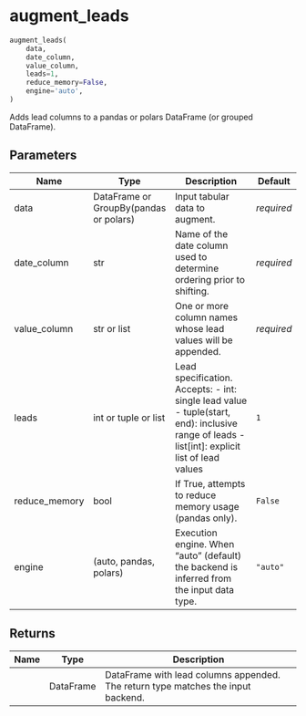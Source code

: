 # augment_leads { #pytimetk.augment_leads }

```python
augment_leads(
    data,
    date_column,
    value_column,
    leads=1,
    reduce_memory=False,
    engine='auto',
)
```

Adds lead columns to a pandas or polars DataFrame (or grouped DataFrame).

## Parameters {.doc-section .doc-section-parameters}

| Name          | Type                                   | Description                                                                                                                                    | Default    |
|---------------|----------------------------------------|------------------------------------------------------------------------------------------------------------------------------------------------|------------|
| data          | DataFrame or GroupBy(pandas or polars) | Input tabular data to augment.                                                                                                                 | _required_ |
| date_column   | str                                    | Name of the date column used to determine ordering prior to shifting.                                                                          | _required_ |
| value_column  | str or list                            | One or more column names whose lead values will be appended.                                                                                   | _required_ |
| leads         | int or tuple or list                   | Lead specification. Accepts:  - int: single lead value - tuple(start, end): inclusive range of leads - list[int]: explicit list of lead values | `1`        |
| reduce_memory | bool                                   | If True, attempts to reduce memory usage (pandas only).                                                                                        | `False`    |
| engine        | (auto, pandas, polars)                 | Execution engine. When "auto" (default) the backend is inferred from the input data type.                                                      | `"auto"`   |

## Returns {.doc-section .doc-section-returns}

| Name   | Type      | Description                                                                      |
|--------|-----------|----------------------------------------------------------------------------------|
|        | DataFrame | DataFrame with lead columns appended. The return type matches the input backend. |